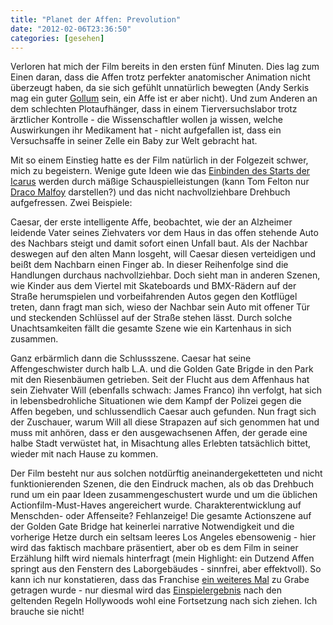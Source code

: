 ```yaml
---
title: "Planet der Affen: Prevolution"
date: "2012-02-06T23:36:50"
categories: [gesehen]
---
```


Verloren hat mich der Film bereits in den ersten fünf Minuten. Dies lag zum Einen daran, dass die Affen trotz perfekter anatomischer Animation nicht überzeugt haben, da sie sich gefühlt unnatürlich bewegten (Andy Serkis mag ein guter [Gollum](/blog/?s=Gollum) sein, ein Affe ist er aber nicht). Und zum Anderen an dem schlechten Plotaufhänger, dass in einem Tierversuchslabor trotz ärztlicher Kontrolle - die Wissenschaftler wollen ja wissen, welche Auswirkungen ihr Medikament hat - nicht aufgefallen ist, dass ein Versuchsaffe in seiner Zelle ein Baby zur Welt gebracht hat.

Mit so einem Einstieg hatte es der Film natürlich in der Folgezeit schwer, mich zu begeistern. Wenige gute Ideen wie das [Einbinden des Starts der Icarus](http://www.negativ-film.de/2011/08/planet-der-affen-prevolution-ruckbezuge.html) werden durch mäßige Schauspielleistungen (kann Tom Felton nur [Draco Malfoy](/blog/?s=Draco+Malfoy) darstellen?) und das nicht nachvollziehbare Drehbuch aufgefressen. Zwei Beispiele:

Caesar, der erste intelligente Affe, beobachtet, wie der an Alzheimer leidende Vater seines Ziehvaters vor dem Haus in das offen stehende Auto des Nachbars steigt und damit sofort einen Unfall baut. Als der Nachbar deswegen auf den alten Mann losgeht, will Caesar diesen verteidigen und beißt dem Nachbarn einen Finger ab. In dieser Reihenfolge sind die Handlungen durchaus nachvollziehbar. Doch sieht man in anderen Szenen, wie Kinder aus dem Viertel mit Skateboards und BMX-Rädern auf der Straße herumspielen und vorbeifahrenden Autos gegen den Kotflügel treten, dann fragt man sich, wieso der Nachbar sein Auto mit offener Tür und steckenden Schlüssel auf der Straße stehen lässt. Durch solche Unachtsamkeiten fällt die gesamte Szene wie ein Kartenhaus in sich zusammen.

Ganz erbärmlich dann die Schlussszene. Caesar hat seine Affengeschwister durch halb L.A. und die Golden Gate Brigde in den Park mit den Riesenbäumen getrieben. Seit der Flucht aus dem Affenhaus hat sein Ziehvater Will (ebenfalls schwach: James Franco) ihn verfolgt, hat sich in lebensbedrohliche Situationen wie dem Kampf der Polizei gegen die Affen begeben, und schlussendlich Caesar auch gefunden. Nun fragt sich der Zuschauer, warum Will all diese Strapazen auf sich genommen hat und muss mit anhören, dass er den ausgewachsenen Affen, der gerade eine halbe Stadt verwüstet hat, in Misachtung alles Erlebten tatsächlich bittet, wieder mit nach Hause zu kommen.

Der Film besteht nur aus solchen notdürftig aneinandergeketteten und nicht funktionierenden Szenen, die den Eindruck machen, als ob das Drehbuch rund um ein paar Ideen zusammengeschustert wurde und um die üblichen Actionfilm-Must-Haves angereichert wurde. Charakterentwicklung auf Menschden- oder Affenseite? Fehlanzeige! Die gesamte Actionszene auf der Golden Gate Bridge hat keinerlei narrative Notwendigkeit und die vorherige Hetze durch ein seltsam leeres Los Angeles ebensowenig - hier wird das faktisch machbare präsentiert, aber ob es dem Film in seiner Erzählung hilft wird niemals hinterfragt (mein Highlight: ein Dutzend Affen springt aus den Fenstern des Laborgebäudes - sinnfrei, aber effektvoll). So kann ich nur konstatieren, dass das Franchise [ein weiteres Mal](/blog/2001/09/04/planet-der-affen/) zu Grabe getragen wurde - nur diesmal wird das [Einspielergebnis](http://boxofficemojo.com/movies/?id=riseoftheapes.htm) nach den geltenden Regeln Hollywoods wohl eine Fortsetzung nach sich ziehen. Ich brauche sie nicht!
